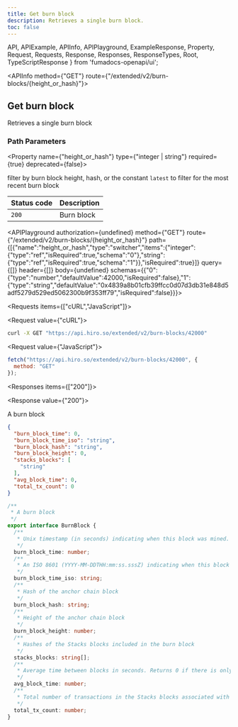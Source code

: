 ```yaml
---
title: Get burn block
description: Retrieves a single burn block.
toc: false
---
```


  API,
  APIExample,
  APIInfo,
  APIPlayground,
  ExampleResponse,
  Property,
  Request,
  Requests,
  Response,
  Responses,
  ResponseTypes,
  Root,
  TypeScriptResponse
} from 'fumadocs-openapi/ui';

<Root>

<API>

<APIInfo method={"GET"} route={"/extended/v2/burn-blocks/{height_or_hash}"}>

## Get burn block

Retrieves a single burn block
### Path Parameters

<Property name={"height_or_hash"} type={"integer | string"} required={true} deprecated={false}>

filter by burn block height, hash, or the constant `latest` to filter for the most recent burn block

</Property>

| Status code | Description |
| :------ | :------ |
| `200` | Burn block |

<APIPlayground authorization={undefined} method={"GET"} route={"/extended/v2/burn-blocks/{height_or_hash}"} path={[{"name":"height_or_hash","type":"switcher","items":{"integer":{"type":"ref","isRequired":true,"schema":"0"},"string":{"type":"ref","isRequired":true,"schema":"1"}},"isRequired":true}]} query={[]} header={[]} body={undefined} schemas={{"0":{"type":"number","defaultValue":42000,"isRequired":false},"1":{"type":"string","defaultValue":"0x4839a8b01cfb39ffcc0d07d3db31e848d5adf5279d529ed5062300b9f353ff79","isRequired":false}}}>

</APIPlayground>

</APIInfo>

<APIExample>

<Requests items={["cURL","JavaScript"]}>

<Request value={"cURL"}>

```bash
curl -X GET "https://api.hiro.so/extended/v2/burn-blocks/42000"
```

</Request>

<Request value={"JavaScript"}>

```js
fetch("https://api.hiro.so/extended/v2/burn-blocks/42000", {
  method: "GET"
});
```

</Request>

</Requests>

<Responses items={["200"]}>

<Response value={"200"}>

A burn block

<ResponseTypes>

<ExampleResponse>

```json
{
  "burn_block_time": 0,
  "burn_block_time_iso": "string",
  "burn_block_hash": "string",
  "burn_block_height": 0,
  "stacks_blocks": [
    "string"
  ],
  "avg_block_time": 0,
  "total_tx_count": 0
}
```

</ExampleResponse>

<TypeScriptResponse>

```ts
/**
 * A burn block
 */
export interface BurnBlock {
  /**
   * Unix timestamp (in seconds) indicating when this block was mined.
   */
  burn_block_time: number;
  /**
   * An ISO 8601 (YYYY-MM-DDTHH:mm:ss.sssZ) indicating when this block was mined.
   */
  burn_block_time_iso: string;
  /**
   * Hash of the anchor chain block
   */
  burn_block_hash: string;
  /**
   * Height of the anchor chain block
   */
  burn_block_height: number;
  /**
   * Hashes of the Stacks blocks included in the burn block
   */
  stacks_blocks: string[];
  /**
   * Average time between blocks in seconds. Returns 0 if there is only one block in the burn block.
   */
  avg_block_time: number;
  /**
   * Total number of transactions in the Stacks blocks associated with this burn block
   */
  total_tx_count: number;
}
```

</TypeScriptResponse>

</ResponseTypes>

</Response>

</Responses>

</APIExample>

</API>

</Root>
